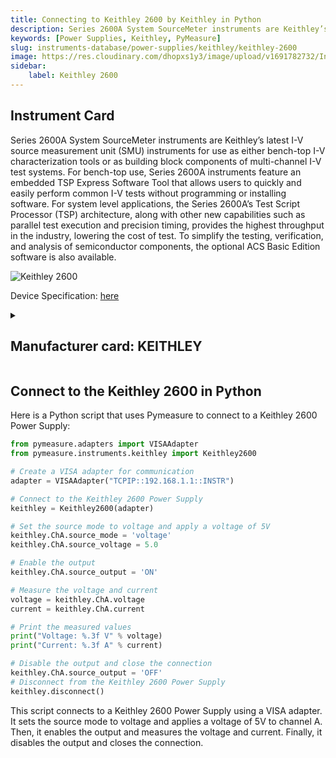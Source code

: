 ```yaml
---
title: Connecting to Keithley 2600 by Keithley in Python
description: Series 2600A System SourceMeter instruments are Keithley’s latest I-V source measurement unit (SMU) instruments for use as either bench-top I-V characterization tools or as building block components of multi-channel I-V test systems. For bench-top use, Series 2600A instruments feature an embedded TSP Express Software Tool that allows users to quickly and easily perform common I-V tests without programming or installing software. For system level applications, the Series 2600A’s Test Script Processor (TSP) architecture, along with other new capabilities such as parallel test execution and precision timing, provides the highest throughput in the industry, lowering the cost of test. To simplify the testing, verification, and analysis of semiconductor components, the optional ACS Basic Edition software is also available.
keywords: [Power Supplies, Keithley, PyMeasure] 
slug: instruments-database/power-supplies/keithley/keithley-2600 
image: https://res.cloudinary.com/dhopxs1y3/image/upload/v1691782732/Instruments/Power%20Supplies/Keithley-2600/Keithley-2600.jpg
sidebar:
    label: Keithley 2600 
---
```



## Instrument Card

Series 2600A System SourceMeter instruments are Keithley’s latest I-V source measurement unit
(SMU) instruments for use as either bench-top I-V characterization tools or as building block components of multi-channel I-V test systems. For bench-top use, Series 2600A instruments feature an
embedded TSP Express Software Tool that allows users to quickly and easily perform common I-V
tests without programming or installing software. For system level applications, the Series 2600A’s
Test Script Processor (TSP) architecture, along with other new capabilities such as parallel test execution and precision timing, provides the highest throughput in the industry, lowering the cost of test.
To simplify the testing, verification, and analysis of semiconductor components, the optional ACS
Basic Edition software is also available.

![Keithley 2600](https://res.cloudinary.com/dhopxs1y3/image/upload/v1691782732/Instruments/Power%20Supplies/Keithley-2600/Keithley-2600.jpg)

Device Specification: [here](https://www.imperial.ac.uk/media/imperial-college/research-centres-and-groups/centre-for-bio-inspired-technology/7291001.PDF)

<details style={{ marginTop: "15px"}}>
<summary><h2 style={{display:'inline'}}>Manufacturer card: KEITHLEY</h2></summary>

![KEITHLEY](https://res.cloudinary.com/dhopxs1y3/image/upload/v1692806202/Instruments/Vendor%20Logos/Keithley.png)

Keithley Instruments is a measurement and instrument company headquartered in Solon, Ohio, that develops, manufactures, markets, and sells data acquisition products, as well as complete systems for high-volume production and assembly testing.

- Headquarters: Cleveland, Ohio, United States
- Yearly Revenue (millions, USD): 110.6
- Vendor Website: [here](https://www.tek.com/en)

</details>


<FeaturedInstrumentVideo category="POWER_SUPPLIES" />

## Connect to the Keithley 2600 in Python





<Tabs>

<SectionsCard category="POWER_SUPPLIES" manufacturer="Keithley"></SectionsCard>

<TabItem value="PyMeasure" label="PyMeasure">

Here is a Python script that uses Pymeasure to connect to a Keithley 2600 Power Supply:

```python
from pymeasure.adapters import VISAAdapter
from pymeasure.instruments.keithley import Keithley2600

# Create a VISA adapter for communication
adapter = VISAAdapter("TCPIP::192.168.1.1::INSTR")

# Connect to the Keithley 2600 Power Supply
keithley = Keithley2600(adapter)

# Set the source mode to voltage and apply a voltage of 5V
keithley.ChA.source_mode = 'voltage'
keithley.ChA.source_voltage = 5.0

# Enable the output
keithley.ChA.source_output = 'ON'

# Measure the voltage and current
voltage = keithley.ChA.voltage
current = keithley.ChA.current

# Print the measured values
print("Voltage: %.3f V" % voltage)
print("Current: %.3f A" % current)

# Disable the output and close the connection
keithley.ChA.source_output = 'OFF'
# Disconnect from the Keithley 2600 Power Supply
keithley.disconnect()
```

This script connects to a Keithley 2600 Power Supply using a VISA adapter. It sets the source mode to voltage and applies a voltage of 5V to channel A. Then, it enables the output and measures the voltage and current. Finally, it disables the output and closes the connection.

</TabItem>
</Tabs>